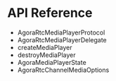 
# API Reference

* <Link to = "{{Global.API_REF_IOS_ROOT_RTC_KIT}}/agorartcmediaplayerprotocol">AgoraRtcMediaPlayerProtocol</Link>
* <Link to = "{{Global.API_REF_IOS_ROOT_RTC_KIT}}/agorartcmediaplayerdelegate">AgoraRtcMediaPlayerDelegate</Link>
* <Link to = "{{Global.API_REF_IOS_ROOT_RTC_ENGINE_KIT}}/createmediaplayer(with:)">createMediaPlayer</Link>
* <Link to = "{{Global.API_REF_IOS_ROOT_RTC_ENGINE_KIT}}/destroymediaplayer(_:)">destroyMediaPlayer</Link>
* <Link to = "{{Global.API_REF_IOS_ROOT_RTC_KIT}}/agoramediaplayerstate">AgoraMediaPlayerState</Link>
* <Link to = "{{Global.API_REF_IOS_ROOT_RTC_KIT}}/agorartcchannelmediaoptions">AgoraRtcChannelMediaOptions</Link>

